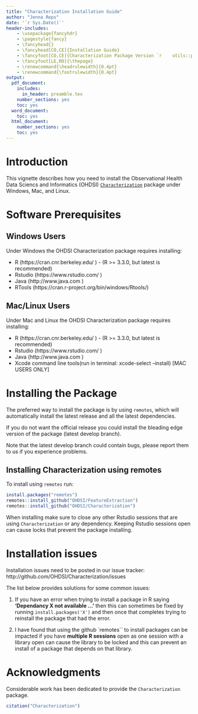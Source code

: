 ```yaml
---
title: "Characterization Installation Guide"
author: "Jenna Reps"
date: '`r Sys.Date()`'
header-includes:
    - \usepackage{fancyhdr}
    - \pagestyle{fancy}
    - \fancyhead{}
    - \fancyhead[CO,CE]{Installation Guide}
    - \fancyfoot[CO,CE]{Characterization Package Version `r    utils::packageVersion("Characterization")`}
    - \fancyfoot[LE,RO]{\thepage}
    - \renewcommand{\headrulewidth}{0.4pt}
    - \renewcommand{\footrulewidth}{0.4pt}
output:
  pdf_document:
    includes:
      in_header: preamble.tex
    number_sections: yes
    toc: yes
  word_document:
    toc: yes
  html_document:
    number_sections: yes
    toc: yes
---
```

<!--
%\VignetteEngine{knitr}
%\VignetteIndexEntry{Installation guide}
-->

# Introduction
This vignette describes how you need to install the Observational Health Data Sciencs and Informatics (OHDSI) [`Characterization`](http://github.com/OHDSI/Characterization) package under Windows, Mac, and Linux.

# Software Prerequisites

## Windows Users
Under Windows the OHDSI Characterization package requires installing:

* R (https://cran.cnr.berkeley.edu/ ) \- (R >= 3.3.0, but latest is recommended)
* Rstudio (https://www.rstudio.com/  )
* Java (http://www.java.com )
* RTools (https://cran.r-project.org/bin/windows/Rtools/) 

## Mac/Linux Users
Under Mac and Linux the OHDSI Characterization package requires installing:

* R (https://cran.cnr.berkeley.edu/ ) \- (R >= 3.3.0, but latest is recommended)
* Rstudio (https://www.rstudio.com/  )
* Java (http://www.java.com )
* Xcode command line tools(run in terminal: xcode-select --install) [MAC USERS ONLY]


# Installing the Package
The preferred way to install the package is by using `remotes`, which will automatically install the latest release and all the latest dependencies.

If you do not want the official release you could install the bleading edge version of the package (latest develop branch).

Note that the latest develop branch could contain bugs, please report them to us if you experience problems.

## Installing Characterization using remotes
To install using `remotes` run:
```r
install.packages("remotes")
remotes::install_github("OHDSI/FeatureExtraction")
remotes::install_github("OHDSI/Characterization")
```

When installing make sure to close any other Rstudio sessions that are using `Characterization` or any dependency.  Keeping Rstudio sessions open can cause locks that prevent the package installing.


# Installation issues
Installation issues need to be posted in our issue tracker:
http://github.com/OHDSI/Characterization/issues

The list below provides solutions for some common issues:

1. If you have an error when trying to install a package in R saying **'Dependancy X not available ...'** then this can sometimes be fixed by running `install.packages('X')` and then once that completes trying to reinstall the package that had the error.

2. I have found that using the github `remotes`` to install packages can be impacted if you have **multiple R sessions** open as one session with a library open can cause the library to be locked and this can prevent an install of a package that depends on that library.


# Acknowledgments

Considerable work has been dedicated to provide the `Characterization` package.

```r
citation("Characterization")
```
